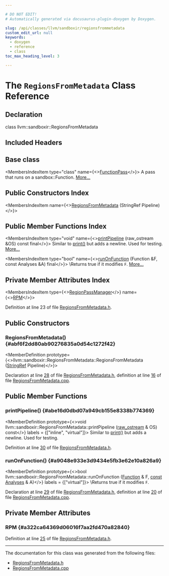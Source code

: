 ```yaml
---

# DO NOT EDIT!
# Automatically generated via docusaurus-plugin-doxygen by Doxygen.

slug: /api/classes/llvm/sandboxir/regionsfrommetadata
custom_edit_url: null
keywords:
  - doxygen
  - reference
  - class
toc_max_heading_level: 3

---
```





# The `RegionsFromMetadata` Class Reference

<DoxygenPage pluginConfig={pluginConfig}>



## Declaration

<CodeBlock>class llvm::sandboxir::RegionsFromMetadata</CodeBlock>

## Included Headers

<IncludesList>
<IncludesListItem
  filePath="llvm/Transforms/Vectorize/SandboxVectorizer/Passes/RegionsFromMetadata.h"
  permalink="/docs/api/files/include/include/llvm/include/llvm/transforms/include/llvm/transforms/vectorize/include/llvm/transforms/vectorize/sandboxvectorizer/include/llvm/transforms/vectorize/sandboxvectorizer/passes/regionsfrommetadata-h"
  isLocal="true" />
</IncludesList>

## Base class

<MembersIndex>

<MembersIndexItem
  type="class"
  name={<><a href="/docs/api/classes/llvm/sandboxir/functionpass">FunctionPass</a></>}>
A pass that runs on a sandbox::Function. <a href="/docs/api/classes/llvm/sandboxir/functionpass/#details">More...</a>
</MembersIndexItem>

</MembersIndex>

## Public Constructors Index

<MembersIndex>

<MembersIndexItem
  name={<><a href="#abf6f2dd80ab90276835a0d54c1272f42">RegionsFromMetadata</a> (StringRef Pipeline)</>}>
</MembersIndexItem>

</MembersIndex>

## Public Member Functions Index

<MembersIndex>

<MembersIndexItem
  type="void"
  name={<><a href="#abe16d0dbd07a949cb155e8338b774369">printPipeline</a> (raw&#95;ostream &amp;OS) const final</>}>
Similar to <a href="/docs/api/classes/llvm/sandboxir/pass/#ae4725099d02b2c60f33fca89e8672194">print()</a> but adds a newline. Used for testing. <a href="#abe16d0dbd07a949cb155e8338b774369">More...</a>
</MembersIndexItem>

<MembersIndexItem
  type="bool"
  name={<><a href="#a9048e933e3d9434e5fb3e62e10a826a9">runOnFunction</a> (Function &amp;F, const Analyses &amp;A) final</>}>
\\Returns true if it modifies <code>F</code>. <a href="#a9048e933e3d9434e5fb3e62e10a826a9">More...</a>
</MembersIndexItem>

</MembersIndex>

## Private Member Attributes Index

<MembersIndex>

<MembersIndexItem
  type={<><a href="/docs/api/classes/llvm/sandboxir/regionpassmanager">RegionPassManager</a></>}
  name={<><a href="#a322ca64369d06016f7aa2fd470a82840">RPM</a></>}>
</MembersIndexItem>

</MembersIndex>


Definition at line 23 of file <a href="/docs/api/files/include/include/llvm/include/llvm/transforms/include/llvm/transforms/vectorize/include/llvm/transforms/vectorize/sandboxvectorizer/include/llvm/transforms/vectorize/sandboxvectorizer/passes/regionsfrommetadata-h">RegionsFromMetadata.h</a>.

<SectionDefinition>

## Public Constructors

### RegionsFromMetadata() {#abf6f2dd80ab90276835a0d54c1272f42}

<MemberDefinition
  prototype={<>llvm::sandboxir::RegionsFromMetadata::RegionsFromMetadata (<a href="/docs/api/classes/llvm/stringref">StringRef</a> Pipeline)</>}>

Declaration at line <a href="/docs/api/files/include/include/llvm/include/llvm/transforms/include/llvm/transforms/vectorize/include/llvm/transforms/vectorize/sandboxvectorizer/include/llvm/transforms/vectorize/sandboxvectorizer/passes/regionsfrommetadata-h/#l00028">28</a> of file <a href="/docs/api/files/include/include/llvm/include/llvm/transforms/include/llvm/transforms/vectorize/include/llvm/transforms/vectorize/sandboxvectorizer/include/llvm/transforms/vectorize/sandboxvectorizer/passes/regionsfrommetadata-h">RegionsFromMetadata.h</a>, definition at line <a href="/docs/api/files/lib/lib/transforms/lib/transforms/vectorize/lib/transforms/vectorize/sandboxvectorizer/lib/transforms/vectorize/sandboxvectorizer/passes/regionsfrommetadata-cpp/#l00016">16</a> of file <a href="/docs/api/files/lib/lib/transforms/lib/transforms/vectorize/lib/transforms/vectorize/sandboxvectorizer/lib/transforms/vectorize/sandboxvectorizer/passes/regionsfrommetadata-cpp">RegionsFromMetadata.cpp</a>.
</MemberDefinition>

</SectionDefinition>

<SectionDefinition>

## Public Member Functions

### printPipeline() {#abe16d0dbd07a949cb155e8338b774369}

<MemberDefinition
  prototype={<>void llvm::sandboxir::RegionsFromMetadata::printPipeline (<a href="/docs/api/classes/llvm/raw-ostream">raw&#95;ostream</a> &amp; OS) const</>}
  labels = {["inline", "virtual"]}>
Similar to <a href="/docs/api/classes/llvm/sandboxir/pass/#ae4725099d02b2c60f33fca89e8672194">print()</a> but adds a newline. Used for testing.

Definition at line <a href="/docs/api/files/include/include/llvm/include/llvm/transforms/include/llvm/transforms/vectorize/include/llvm/transforms/vectorize/sandboxvectorizer/include/llvm/transforms/vectorize/sandboxvectorizer/passes/regionsfrommetadata-h/#l00030">30</a> of file <a href="/docs/api/files/include/include/llvm/include/llvm/transforms/include/llvm/transforms/vectorize/include/llvm/transforms/vectorize/sandboxvectorizer/include/llvm/transforms/vectorize/sandboxvectorizer/passes/regionsfrommetadata-h">RegionsFromMetadata.h</a>.
</MemberDefinition>

### runOnFunction() {#a9048e933e3d9434e5fb3e62e10a826a9}

<MemberDefinition
  prototype={<>bool llvm::sandboxir::RegionsFromMetadata::runOnFunction (<a href="/docs/api/classes/llvm/sandboxir/function">Function</a> &amp; F, <a href="/docs/api/files/lib/lib/target/lib/target/aarch64/aarch64promoteconstant-cpp/#a90f8350fecae261c25be85d38b451bff">const</a> <a href="/docs/api/classes/llvm/sandboxir/analyses">Analyses</a> &amp; A)</>}
  labels = {["virtual"]}>
\\Returns true if it modifies <code>F</code>.

Declaration at line <a href="/docs/api/files/include/include/llvm/include/llvm/transforms/include/llvm/transforms/vectorize/include/llvm/transforms/vectorize/sandboxvectorizer/include/llvm/transforms/vectorize/sandboxvectorizer/passes/regionsfrommetadata-h/#l00029">29</a> of file <a href="/docs/api/files/include/include/llvm/include/llvm/transforms/include/llvm/transforms/vectorize/include/llvm/transforms/vectorize/sandboxvectorizer/include/llvm/transforms/vectorize/sandboxvectorizer/passes/regionsfrommetadata-h">RegionsFromMetadata.h</a>, definition at line <a href="/docs/api/files/lib/lib/transforms/lib/transforms/vectorize/lib/transforms/vectorize/sandboxvectorizer/lib/transforms/vectorize/sandboxvectorizer/passes/regionsfrommetadata-cpp/#l00020">20</a> of file <a href="/docs/api/files/lib/lib/transforms/lib/transforms/vectorize/lib/transforms/vectorize/sandboxvectorizer/lib/transforms/vectorize/sandboxvectorizer/passes/regionsfrommetadata-cpp">RegionsFromMetadata.cpp</a>.
</MemberDefinition>

</SectionDefinition>

<SectionDefinition>

## Private Member Attributes

### RPM {#a322ca64369d06016f7aa2fd470a82840}

<MemberDefinition
  prototype="RegionPassManager llvm::sandboxir::RegionsFromMetadata::RPM">

Definition at line <a href="/docs/api/files/include/include/llvm/include/llvm/transforms/include/llvm/transforms/vectorize/include/llvm/transforms/vectorize/sandboxvectorizer/include/llvm/transforms/vectorize/sandboxvectorizer/passes/regionsfrommetadata-h/#l00025">25</a> of file <a href="/docs/api/files/include/include/llvm/include/llvm/transforms/include/llvm/transforms/vectorize/include/llvm/transforms/vectorize/sandboxvectorizer/include/llvm/transforms/vectorize/sandboxvectorizer/passes/regionsfrommetadata-h">RegionsFromMetadata.h</a>.
</MemberDefinition>

</SectionDefinition>

<hr/>

The documentation for this class was generated from the following files:

<ul>
<li><a href="/docs/api/files/include/include/llvm/include/llvm/transforms/include/llvm/transforms/vectorize/include/llvm/transforms/vectorize/sandboxvectorizer/include/llvm/transforms/vectorize/sandboxvectorizer/passes/regionsfrommetadata-h">RegionsFromMetadata.h</a></li>
<li><a href="/docs/api/files/lib/lib/transforms/lib/transforms/vectorize/lib/transforms/vectorize/sandboxvectorizer/lib/transforms/vectorize/sandboxvectorizer/passes/regionsfrommetadata-cpp">RegionsFromMetadata.cpp</a></li>
</ul>

</DoxygenPage>
